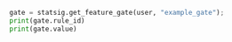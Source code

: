 ```python
gate = statsig.get_feature_gate(user, "example_gate");
print(gate.rule_id)
print(gate.value)
```